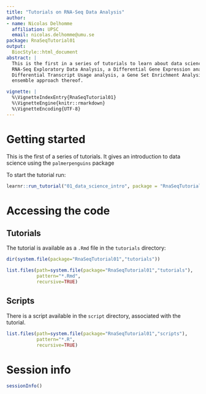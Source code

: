 ```yaml
---
title: "Tutorials on RNA-Seq Data Analysis"
author:
- name: Nicolas Delhomme
  affiliation: UPSC
  email: nicolas.delhomme@umu.se
package: RnaSeqTutorial01
output:
  BiocStyle::html_document
abstract: |
  This is the first in a series of tutorials to learn about data science in R, perform an
  RNA-Seq Exploratory Data Analysis, a Differential Gene Expression analysis, a
  Differential Transcript Usage analysis, a Gene Set Enrichment Analysis and an
  ensemble approach thereof.

vignette: |
  %\VignetteIndexEntry{RnaSeqTutorial01}
  %\VignetteEngine{knitr::rmarkdown}
  %\VignetteEncoding{UTF-8}
---
```


# Getting started

This is the first of a series of tutorials. It gives an introduction to data science using the `palmerpenguins` package

To start the tutorial run:
```r
learnr::run_tutorial("01_data_science_intro", package = "RnaSeqTutorial01")
```

# Accessing the code

## Tutorials

The tutorial is available as a `.Rmd` file in the `tutorials` directory:

```r
dir(system.file(package="RnaSeqTutorial01","tutorials"))
```

```r
list.files(path=system.file(package="RnaSeqTutorial01","tutorials"),
           pattern="*.Rmd",
           recursive=TRUE)
```

## Scripts

There is a script available in the `script` directory, associated with the tutorial.

```r
list.files(path=system.file(package="RnaSeqTutorial01","scripts"),
           pattern="*.R",
           recursive=TRUE)
```

# Session info {.unnumbered}

```r
sessionInfo()
```
